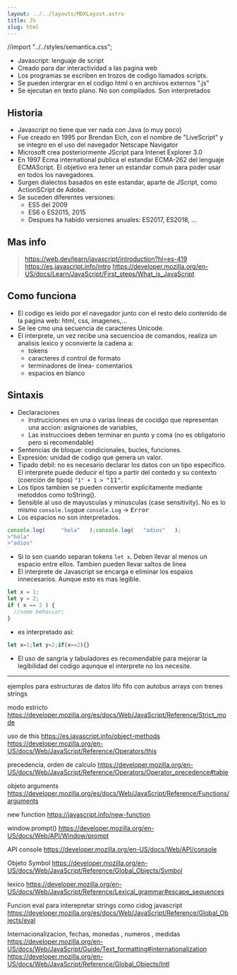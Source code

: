```yaml
---
layout: ../../layouts/MDXLayout.astro
title: JS
slug: html
---
```

//import "../../styles/semantica.css";

- Javascript: lenguaje de script 
- Creado para dar interactividad a las pagina web 
- Los programas se escriben en trozos de codigo llamados scripts. 
- Se pueden intergrar en el codigo html o en archivos externos ".js"
- Se ejecutan en texto plano. No son compilados. Son interpretados
## Historia
- Javascript no tiene que ver nada con Java (o muy poco) 
- Fue creado  en 1995 por Brendan Eich, con el nombre de "LiveScript" y se integro en el uso del navegador Netscape Navigator
- Microsoft crea posteriormente JScript para Intenet Explorer 3.0 
- En 1997 Ecma international publica el estandar ECMA-262 del lenguaje ECMAScript. El objetivo era tener un estandar comun para poder usar en todos los navegadores.
- Surgen dialectos basados en este estandar, aparte de JScript, como ActionSCript de Adobe.
- Se suceden diferentes versiones: 
    - ES5 del 2009
    - ES6 o ES2015, 2015
    - Despues ha habido versiones anuales: ES2017, ES2018, ... 


## Mas info 
> https://web.dev/learn/javascript/introduction?hl=es-419
> https://es.javascript.info/intro
> https://developer.mozilla.org/en-US/docs/Learn/JavaScript/First_steps/What_is_JavaScript

## Como funciona
- El codigo es leido por el navegador junto con el resto delo contenido de la pagina web: html, css, imagenes,... 
- Se lee cmo una secuencia de caracteres Unicode. 
- El interprete, un vez recibe una secuencioa de comandos,    realiza un analisis lexico y oconvierte la cadena a: 
    - tokens
    - caracteres d control de formato
    - terminadores de linea- comentarios
    - espacios en blanco
## Sintaxis 
- Declaraciones 
    - Instruciciones en una o varias  lineas de cocidgo que representan una accion: asignaiones de variables, 
    - Las instruccioes deben terminar en punto y coma (no es obligatorio pero si recomendable)
- Sentencias de bloque: condicionales, bucles, funciones. 
- Expresión: unidad de codigo que genera un valor. 
- Tipado debil: no es necesario declarar los datos con un tipo especifico. El interprete puede deducir el tipo a partir del contedo y su contexto (coerción de tipos) `"1" + 1 > `<samp>"11"</samp>.
- Los tipos tambien se pueden convertir explicitamente mediante metoddos como toString(). 
- Sensible al uso de mayusculas y minusculas (case sensitivity). No es lo mismo `console.log`que `console.Log` -> <samp>Error</samp>
- Los espacios no son interpretados. 
```js
console.log(     "hola"   );console.log(   "adios"   );
>"hola"
>"adios"
```
- Si lo son cuando separan tokens  `let x`. Deben llevar al menos un espacio entre ellos. Tambien pueden llevar saltos de linea
- El interprete de Javascript se encarga e eliminar los espaios innecesarios. Aunque esto es mas legible. 
```js 
let x = 1;
let y = 2;
if ( x == 2 ) {
  //some behavior;
}
```
- es interpretado asi:
```js 
let x=1;let y=2;if(x==2){}
```
- El uso de sangria y tabuladores es recomendable para mejorar la legibilidad del codigo aqunque el interprete no los necesite. 


----

 ejemplos para estructuras de datos
 lifo fifo con autobus
 arrays con trenes 
 strings 

 modo estricto
 https://developer.mozilla.org/es/docs/Web/JavaScript/Reference/Strict_mode

 uso de this
 https://es.javascript.info/object-methods
 https://developer.mozilla.org/en-US/docs/Web/JavaScript/Reference/Operators/this

 precedencia, orden de calculo 
 https://developer.mozilla.org/en-US/docs/Web/JavaScript/Reference/Operators/Operator_precedence#table


 objeto arguments
 https://developer.mozilla.org/es/docs/Web/JavaScript/Reference/Functions/arguments

 new function
 https://javascript.info/new-function

 window.prompt()
 https://developer.mozilla.org/en-US/docs/Web/API/Window/prompt

 API console
 https://developer.mozilla.org/en-US/docs/Web/API/console
 
 Objeto Symbol
 https://developer.mozilla.org/en-US/docs/Web/JavaScript/Reference/Global_Objects/Symbol

 lexico
 https://developer.mozilla.org/en-US/docs/Web/JavaScript/Reference/Lexical_grammar#escape_sequences

 Funcion eval para interepretar strings como cidog javascript 
 https://developer.mozilla.org/es/docs/Web/JavaScript/Reference/Global_Objects/eval

 Internacionalizacion, fechas, monedas , numeros , medidas
 https://developer.mozilla.org/en-US/docs/Web/JavaScript/Guide/Text_formatting#internationalization
 https://developer.mozilla.org/en-US/docs/Web/JavaScript/Reference/Global_Objects/Intl
